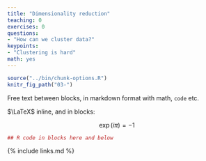 ```yaml
---
title: "Dimensionality reduction"
teaching: 0
exercises: 0
questions:
- "How can we cluster data?"
keypoints:
- "Clustering is hard"
math: yes
---
```



```r
source("../bin/chunk-options.R")
knitr_fig_path("03-")
```

Free text between blocks, in markdown format with math, `code` etc.

$\LaTeX$ inline, and in blocks:

$$
    \exp(i\pi) = -1
$$


```r
## R code in blocks here and below
```


{% include links.md %}

